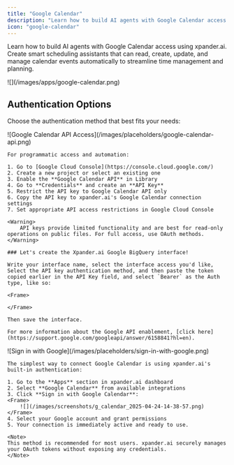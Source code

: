 ```yaml
---
title: "Google Calendar"
description: "Learn how to build AI agents with Google Calendar access using xpander.ai. Create smart scheduling assistants that can read, create, update, and manage calendar events automatically to streamline time management and planning."
icon: "google-calendar"
---
```


Learn how to build AI agents with Google Calendar access using xpander.ai. Create smart scheduling assistants that can read, create, update, and manage calendar events automatically to streamline time management and planning.

<Frame>
![](/images/apps/google-calendar.png)
</Frame>


## Authentication Options

Choose the authentication method that best fits your needs:

<Tabs>
  <Tab title="API Access">
    <Frame caption="Google Calendar API access configuration">
      ![Google Calendar API Access](/images/placeholders/google-calendar-api.png)
    </Frame>

    
    For programmatic access and automation:

    1. Go to [Google Cloud Console](https://console.cloud.google.com/)
    2. Create a new project or select an existing one
    3. Enable the **Google Calendar API** in Library
    4. Go to **Credentials** and create an **API Key**
    5. Restrict the API key to Google Calendar API only
    6. Copy the API key to xpander.ai's Google Calendar connection settings
    7. Set appropriate API access restrictions in Google Cloud Console

    <Warning>
        API keys provide limited functionality and are best for read-only operations on public files. For full access, use OAuth methods.
    </Warning>
    
    ### Let's create the Xpander.ai Google BigQuery interface!

    Write your interface name, select the interface access you'd like, Select the API key authentication method, and then paste the token copied earlier in the API Key field, and select `Bearer` as the Auth type, like so:

    <Frame>
		
	</Frame>

    Then save the interface.
    
    For more information about the Google API enablement, [click here](https://support.google.com/googleapi/answer/6158841?hl=en).

  </Tab>

  <Tab title="Built-in xpander.ai Auth">
    <Frame caption="Sign in with Google using xpander.ai's built-in authentication">
      ![Sign in with Google](/images/placeholders/sign-in-with-google.png)
    </Frame>

    The simplest way to connect Google Calendar is using xpander.ai's built-in authentication:

    1. Go to the **Apps** section in xpander.ai dashboard
    2. Select **Google Calendar** from available integrations
    3. Click **Sign in with Google Calendar**:
    <Frame>
		![](/images/screenshots/g_calendar_2025-04-24-14-38-57.png)
	</Frame>
    4. Select your Google account and grant permissions
    5. Your connection is immediately active and ready to use.

    <Note>
    This method is recommended for most users. xpander.ai securely manages your OAuth tokens without exposing any credentials.
    </Note>

  </Tab>
</Tabs>
